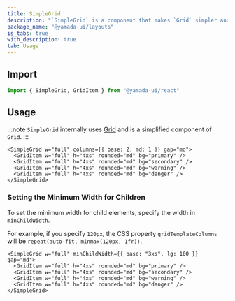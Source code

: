 ```yaml
---
title: SimpleGrid
description: "`SimpleGrid` is a component that makes `Grid` simpler and more user-friendly."
package_name: "@yamada-ui/layouts"
is_tabs: true
with_description: true
tab: Usage
---
```


## Import

```ts
import { SimpleGrid, GridItem } from "@yamada-ui/react"
```

## Usage

:::note
`SimpleGrid` internally uses [Grid](/components/layouts/grid) and is a simplified component of `Grid`.
:::

```tsx
<SimpleGrid w="full" columns={{ base: 2, md: 1 }} gap="md">
  <GridItem w="full" h="4xs" rounded="md" bg="primary" />
  <GridItem w="full" h="4xs" rounded="md" bg="secondary" />
  <GridItem w="full" h="4xs" rounded="md" bg="warning" />
  <GridItem w="full" h="4xs" rounded="md" bg="danger" />
</SimpleGrid>
```

### Setting the Minimum Width for Children

To set the minimum width for child elements, specify the width in `minChildWidth`.

For example, if you specify `120px`, the CSS property `gridTemplateColumns` will be `repeat(auto-fit, minmax(120px, 1fr))`.

```tsx
<SimpleGrid w="full" minChildWidth={{ base: "3xs", lg: 100 }} gap="md">
  <GridItem w="full" h="4xs" rounded="md" bg="primary" />
  <GridItem w="full" h="4xs" rounded="md" bg="secondary" />
  <GridItem w="full" h="4xs" rounded="md" bg="warning" />
  <GridItem w="full" h="4xs" rounded="md" bg="danger" />
</SimpleGrid>
```
